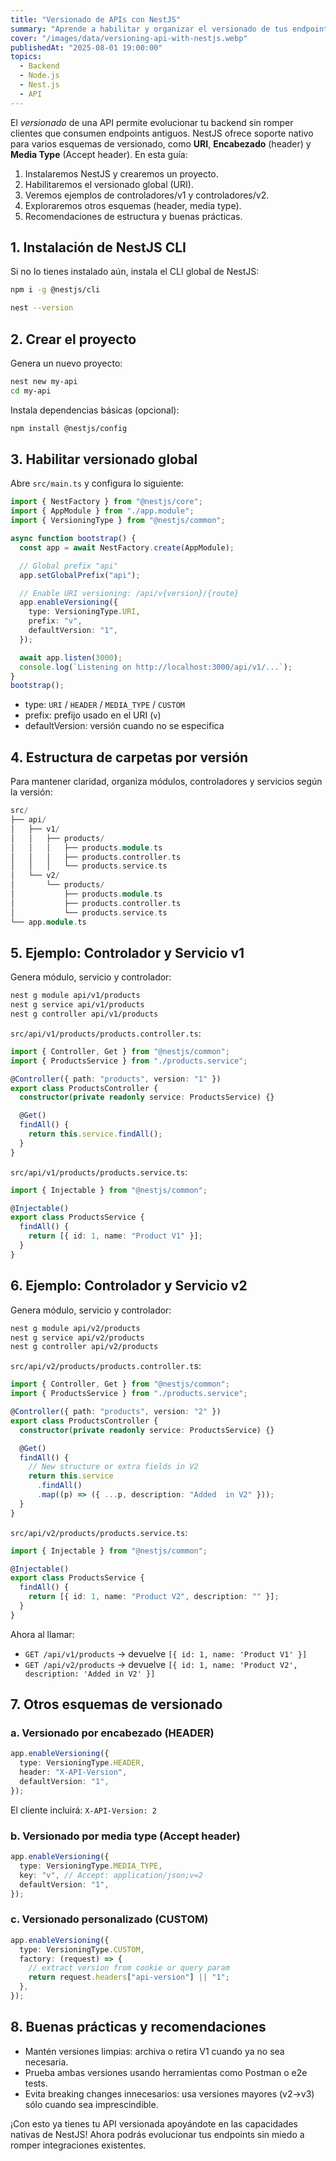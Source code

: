 ```yaml
---
title: "Versionado de APIs con NestJS"
summary: "Aprende a habilitar y organizar el versionado de tus endpoints REST en NestJS usando distintos esquemas (URI, encabezado, media type), buenas prácticas de estructura de carpetas y ejemplos concretos con controladores y servicios."
cover: "/images/data/versioning-api-with-nestjs.webp"
publishedAt: "2025-08-01 19:00:00"
topics:
  - Backend
  - Node.js
  - Nest.js
  - API
---
```


El _versionado_ de una API permite evolucionar tu backend sin romper clientes que consumen endpoints antiguos.
NestJS ofrece soporte nativo para varios esquemas de versionado, como **URI**, **Encabezado** (header) y **Media Type** (Accept header). En esta guía:

1. Instalaremos NestJS y crearemos un proyecto.
2. Habilitaremos el versionado global (URI).
3. Veremos ejemplos de controladores/v1 y controladores/v2.
4. Exploraremos otros esquemas (header, media type).
5. Recomendaciones de estructura y buenas prácticas.

## 1. Instalación de NestJS CLI

Si no lo tienes instalado aún, instala el CLI global de NestJS:

```bash
npm i -g @nestjs/cli
```

```bash
nest --version
```

## 2. Crear el proyecto

Genera un nuevo proyecto:

```bash
nest new my-api
cd my-api
```

Instala dependencias básicas (opcional):

```bash
npm install @nestjs/config
```

## 3. Habilitar versionado global

Abre `src/main.ts` y configura lo siguiente:

```ts
import { NestFactory } from "@nestjs/core";
import { AppModule } from "./app.module";
import { VersioningType } from "@nestjs/common";

async function bootstrap() {
  const app = await NestFactory.create(AppModule);

  // Global prefix "api"
  app.setGlobalPrefix("api");

  // Enable URI versioning: /api/v{version}/{route}
  app.enableVersioning({
    type: VersioningType.URI,
    prefix: "v",
    defaultVersion: "1",
  });

  await app.listen(3000);
  console.log(`Listening on http://localhost:3000/api/v1/...`);
}
bootstrap();
```

- type: `URI` / `HEADER` / `MEDIA_TYPE` / `CUSTOM`
- prefix: prefijo usado en el URI (`v`)
- defaultVersion: versión cuando no se especifica

## 4. Estructura de carpetas por versión

Para mantener claridad, organiza módulos, controladores y servicios según la versión:

```cpp
src/
├── api/
│   ├── v1/
│   │   ├── products/
│   │   │   ├── products.module.ts
│   │   │   ├── products.controller.ts
│   │   │   └── products.service.ts
│   └── v2/
│       └── products/
│           ├── products.module.ts
│           ├── products.controller.ts
│           └── products.service.ts
└── app.module.ts
```

## 5. Ejemplo: Controlador y Servicio v1

Genera módulo, servicio y controlador:

```bash
nest g module api/v1/products
nest g service api/v1/products
nest g controller api/v1/products
```

`src/api/v1/products/products.controller.ts`:

```ts
import { Controller, Get } from "@nestjs/common";
import { ProductsService } from "./products.service";

@Controller({ path: "products", version: "1" })
export class ProductsController {
  constructor(private readonly service: ProductsService) {}

  @Get()
  findAll() {
    return this.service.findAll();
  }
}
```

`src/api/v1/products/products.service.ts`:

```ts
import { Injectable } from "@nestjs/common";

@Injectable()
export class ProductsService {
  findAll() {
    return [{ id: 1, name: "Product V1" }];
  }
}
```

## 6. Ejemplo: Controlador y Servicio v2

Genera módulo, servicio y controlador:

```bash
nest g module api/v2/products
nest g service api/v2/products
nest g controller api/v2/products
```

`src/api/v2/products/products.controller.t`s:

```ts
import { Controller, Get } from "@nestjs/common";
import { ProductsService } from "./products.service";

@Controller({ path: "products", version: "2" })
export class ProductsController {
  constructor(private readonly service: ProductsService) {}

  @Get()
  findAll() {
    // New structure or extra fields in V2
    return this.service
      .findAll()
      .map((p) => ({ ...p, description: "Added  in V2" }));
  }
}
```

`src/api/v2/products/products.service.ts`:

```ts
import { Injectable } from "@nestjs/common";

@Injectable()
export class ProductsService {
  findAll() {
    return [{ id: 1, name: "Product V2", description: "" }];
  }
}
```

Ahora al llamar:

- `GET /api/v1/products` → devuelve `[{ id: 1, name: 'Product V1' }]`
- `GET /api/v2/products` → devuelve `[{ id: 1, name: 'Product V2', description: 'Added in V2' }]`

## 7. Otros esquemas de versionado

### a. Versionado por encabezado (HEADER)

```ts
app.enableVersioning({
  type: VersioningType.HEADER,
  header: "X-API-Version",
  defaultVersion: "1",
});
```

El cliente incluirá: `X-API-Version: 2`

### b. Versionado por media type (Accept header)

```ts
app.enableVersioning({
  type: VersioningType.MEDIA_TYPE,
  key: "v", // Accept: application/json;v=2
  defaultVersion: "1",
});
```

### c. Versionado personalizado (CUSTOM)

```ts
app.enableVersioning({
  type: VersioningType.CUSTOM,
  factory: (request) => {
    // extract version from cookie or query param
    return request.headers["api-version"] || "1";
  },
});
```

## 8. Buenas prácticas y recomendaciones

- Mantén versiones limpias: archiva o retira V1 cuando ya no sea necesaria.
- Prueba ambas versiones usando herramientas como Postman o e2e tests.
- Evita breaking changes innecesarios: usa versiones mayores (v2→v3) sólo cuando sea imprescindible.

¡Con esto ya tienes tu API versionada apoyándote en las capacidades nativas de NestJS! Ahora podrás evolucionar tus endpoints sin miedo a romper integraciones existentes.
